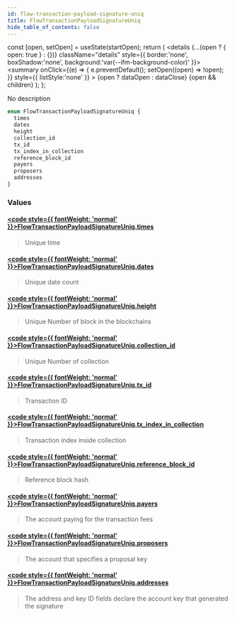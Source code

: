 ```yaml
---
id: flow-transaction-payload-signature-uniq
title: FlowTransactionPayloadSignatureUniq
hide_table_of_contents: false
---
```







  const [open, setOpen] = useState(startOpen);
  return (
    <details {...(open ? { open: true } : {})} className="details" style={{ border:'none', boxShadow:'none', background:'var(--ifm-background-color)' }}>
      <summary
        onClick={(e) => {
          e.preventDefault();
          setOpen((open) => !open);
        }}
        style={{ listStyle:'none' }}
      >
      {open ? dataOpen : dataClose}
      </summary>
      {open && children}
    </details>
  );
};








No description


```graphql
enum FlowTransactionPayloadSignatureUniq {
  times
  dates
  height
  collection_id
  tx_id
  tx_index_in_collection
  reference_block_id
  payers
  proposers
  addresses
}
```




### Values

#### [<code style={{ fontWeight: 'normal' }}>FlowTransactionPayloadSignatureUniq.<b>times</b></code>](#)  
> 
> 
> Unique time
> 

#### [<code style={{ fontWeight: 'normal' }}>FlowTransactionPayloadSignatureUniq.<b>dates</b></code>](#)  
> 
> 
> Unique date count
> 

#### [<code style={{ fontWeight: 'normal' }}>FlowTransactionPayloadSignatureUniq.<b>height</b></code>](#)  
> 
> 
> Unique Number of block in the blockchains
> 

#### [<code style={{ fontWeight: 'normal' }}>FlowTransactionPayloadSignatureUniq.<b>collection_id</b></code>](#)  
> 
> 
> Unique Number of collection
> 

#### [<code style={{ fontWeight: 'normal' }}>FlowTransactionPayloadSignatureUniq.<b>tx_id</b></code>](#)  
> 
> 
> Transaction ID
> 

#### [<code style={{ fontWeight: 'normal' }}>FlowTransactionPayloadSignatureUniq.<b>tx_index_in_collection</b></code>](#)  
> 
> 
> Transaction index inside collection
> 

#### [<code style={{ fontWeight: 'normal' }}>FlowTransactionPayloadSignatureUniq.<b>reference_block_id</b></code>](#)  
> 
> 
> Reference block hash
> 

#### [<code style={{ fontWeight: 'normal' }}>FlowTransactionPayloadSignatureUniq.<b>payers</b></code>](#)  
> 
> 
> The account paying for the transaction fees
> 

#### [<code style={{ fontWeight: 'normal' }}>FlowTransactionPayloadSignatureUniq.<b>proposers</b></code>](#)  
> 
> 
> The account that specifies a proposal key
> 

#### [<code style={{ fontWeight: 'normal' }}>FlowTransactionPayloadSignatureUniq.<b>addresses</b></code>](#)  
> 
> 
> The address and key ID fields declare the account key that generated the signature
> 



